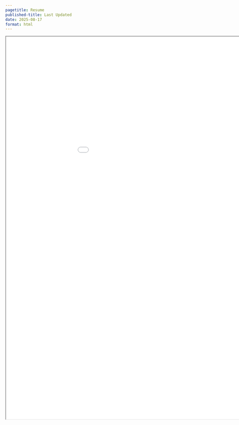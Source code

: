 ```yaml
---
pagetitle: Resume
published-title: Last Updated
date: 2025-08-17
format: html
---
```


<iframe
    width="1050"
    height="1200"
    src="assets/pdfs/SubinaShakya_RESUME_updated2026.pdf">
</iframe>

